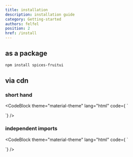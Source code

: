 ```yaml
---
title: installation
description: installation guide
category: Getting-started
authors: felfel
position: 2
href: /install
---
```




## as a package


```bash
npm install spices-fruitui
```

## via cdn 

### short hand

<CodeBlock theme="material-theme" lang="html"
code={
  `<!-- js -->
<script src="https://cdn.jsdelivr.net/npm/spices-fruitui"></script>

<!-- css -->
<link rel="stylesheet" href="https://cdn.jsdelivr.net/npm/spices-fruitui/style">
`} />

### independent imports

<CodeBlock theme="material-theme" lang="html"
code={
`<!-- js -->
<script src="https://cdn.jsdelivr.net/npm/spices-fruitui@0.3.1/dist/index.js"></script>
<script src="https://cdn.jsdelivr.net/npm/spices-fruitui@0.3.1/dist/index.iife.js"></script>

<!-- css -->
<link rel="stylesheet" href="https://cdn.jsdelivr.net/npm/spices-fruitui@0.3.1/dist/css/base_components.css">
<link rel="stylesheet" href="https://cdn.jsdelivr.net/npm/spices-fruitui@0.3.1/dist/css/other_components.css">
<link rel="stylesheet" href="https://cdn.jsdelivr.net/npm/spices-fruitui@0.3.1/dist/css/awesome_components.css">
<link rel="stylesheet" href="https://cdn.jsdelivr.net/npm/spices-fruitui@0.3.1/dist/css/flex.css">
<link rel="stylesheet" href="https://cdn.jsdelivr.net/npm/spices-fruitui@0.3.1/dist/css/grid.css">
<link rel="stylesheet" href="https://cdn.jsdelivr.net/npm/spices-fruitui@0.3.1/dist/css/pct.css">
<link rel="stylesheet" href="https://cdn.jsdelivr.net/npm/spices-fruitui@0.3.1/dist/css/utilities.css">
`} />

